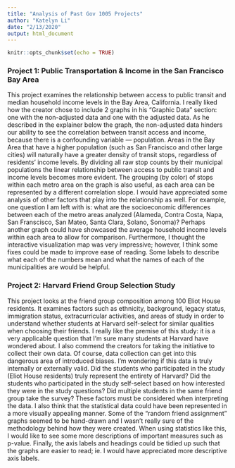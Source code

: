 ```yaml
---
title: "Analysis of Past Gov 1005 Projects"
author: "Katelyn Li"
date: "2/13/2020"
output: html_document
---
```


```r
knitr::opts_chunk$set(echo = TRUE)
```

### Project 1: Public Transportation & Income in the San Francisco Bay Area

This project examines the relationship between access to public transit and median household income levels in the Bay Area, California. I really liked how the creator chose to include 2 graphs in his "Graphic Data" section: one with the non-adjusted data and one with the adjusted data. As he described in the explainer below the graph, the non-adjusted data hinders our ability to see the correlation between transit access and income, because there is a confounding variable — population. Areas in the Bay Area that have a higher population (such as San Francisco and other large cities) will naturally have a greater density of transit stops, regardless of residents' income levels. By dividing all raw stop counts by their municipal populations the linear relationship between access to public transit and income levels becomes more evident. The grouping (by color) of stops within each metro area on the graph is also useful, as each area can be represented by a different correlation slope. I would have appreciated some analysis of other factors that play into the relationship as well. For example, one question I am left with is: what are the socioeconomic differences between each of the metro areas analyzed (Alameda, Contra Costa, Napa, San Franscisco, San Mateo, Santa Clara, Solano, Sonoma)? Perhaps another graph could have showcased the average household income levels within each area to allow for comparison. Furthermore, I thought the interactive visualization map was very impressive; however, I think some fixes could be made to improve ease of reading. Some labels to describe what each of the numbers mean and what the names of each of the municipalities are would be helpful.

### Project 2: Harvard Friend Group Selection Study

This project looks at the friend group composition among 100 Eliot House residents. It examines factors such as ethnicity, background, legacy status, immigration status, extracurricular activities, and areas of study in order to understand whether students at Harvard self-select for similar qualities when choosing their friends. I really like the premise of this study: it is a very applicable question that I'm sure many students at Harvard have wondered about. I also commend the creators for taking the initiative to collect their own data. Of course, data collection can get into this dangerous area of introduced biases. I'm wondering if this data is truly internally or externally valid. Did the students who participated in the study (Eliot House residents) truly represent the entirety of Harvard? Did the students who participated in the study self-select based on how interested they were in the study questions? Did multiple students in the same friend group take the survey? These factors must be considered when interpreting the data. I also think that the statistical data could have been represented in a more visually appealing manner. Some of the "random friend assignment" graphs seemed to be hand-drawn and I wasn't really sure of the methodology behind how they were created. When using statistics like this, I would like to see some more descriptions of important measures such as p-value. Finally, the axis labels and headings could be tidied up such that the graphs are easier to read; ie. I would have appreciated more descriptive axis labels.